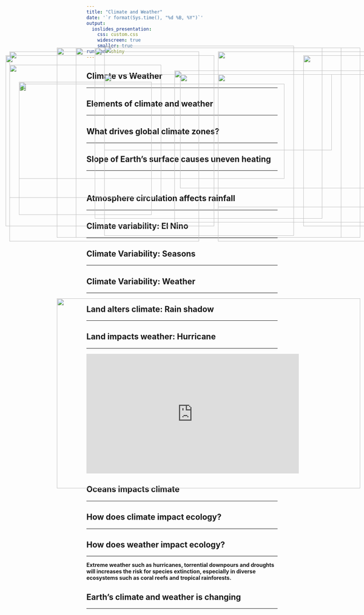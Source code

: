```yaml
---
title: "Climate and Weather"
date: '`r format(Sys.time(), "%d %B, %Y")`'
output: 
  ioslides_presentation:
    css: custom.css
    widescreen: true
    smaller: true
runtime: shiny
---
```


## Climate vs Weather
<hr>

<IMG STYLE="position:absolute; TOP:250px; LEFT:275px; WIDTH:600px; HEIGHT:200px" SRC="images/trumpcold.jpg">

## Elements of climate and weather
<hr>

<IMG STYLE="position:absolute; TOP:225px; LEFT:25px; WIDTH:400px; HEIGHT:350px" SRC="images/elements.png">

<IMG STYLE="position:absolute; TOP:250px; LEFT:475px; WIDTH:600px; HEIGHT:300px" SRC="images/earth_energy.jpg">

## What drives global climate zones?
<hr>

<IMG STYLE="position:absolute; TOP:180px; LEFT:200px; WIDTH:700px; HEIGHT:500px" SRC="images/climate-world.gif">

## Slope of Earth's surface causes uneven heating
<hr>
<br />

<IMG STYLE="position:absolute; TOP:175px; LEFT:275px; WIDTH:500px; HEIGHT:500px" SRC="images/uneven_heating.gif">

## Atmosphere circulation affects rainfall
<hr>

<IMG STYLE="position:absolute; TOP:190px; LEFT:25px; WIDTH:500px; HEIGHT:500px" SRC="images/hadley.jpg">

<IMG STYLE="position:absolute; TOP:190px; LEFT:575px; WIDTH:500px; HEIGHT:500px" SRC="images/hadley2.jpg">

## Climate variability: El Nino
<hr>

<IMG STYLE="position:absolute; TOP:200px; LEFT:15px; WIDTH:550px; HEIGHT:450px" SRC="images/elnino.jpg">

<IMG STYLE="position:absolute; TOP:250px; LEFT:575px; WIDTH:450px; HEIGHT:350px" SRC="images/elnino2.png">

<!-- ## Climate variability: Long time scales -->
<!-- <hr> -->

<!-- <IMG STYLE="position:absolute; TOP:250px; LEFT:200px; WIDTH:700px; HEIGHT:350px" SRC="images/ice_ages.jpg"> -->

## Climate Variability: Seasons
<hr>

<IMG STYLE="position:absolute; TOP:275px; LEFT:50px; WIDTH:700px; HEIGHT:250px" SRC="images/seasons.jpg">

<IMG STYLE="position:absolute; TOP:200px; LEFT:800px; WIDTH:225px; HEIGHT:450px" SRC="images/seasons2.jpg">

## Climate Variability: Weather
<hr>

<IMG STYLE="position:absolute; TOP:200x; LEFT:150px; WIDTH:800px; HEIGHT:500px" SRC="images/usa_weather.jpg">

## Land alters climate: Rain shadow
<hr>

<IMG STYLE="position:absolute; TOP:180px; LEFT:250px; WIDTH:600px; HEIGHT:450px" SRC="images/rainshadow.jpg">

## Land impacts weather: Hurricane
<hr>

<iframe width="560" height="315" src="https://www.youtube.com/embed/h1eRp0EGOmE" frameborder="0" allow="autoplay; encrypted-media" allowfullscreen></iframe>

## Oceans impacts climate
<hr>

<IMG STYLE="position:absolute; TOP:180px; LEFT:200px; WIDTH:700px; HEIGHT:500px" SRC="images/atlantic_currents.jpg">

<!-- ## Vegetation effects on climate -->
<!-- <hr> -->
<!-- https://www.youtube.com/watch?v=Y3OWgb0Bv-A -->

<!-- <IMG STYLE="position:absolute; TOP:225px; LEFT:125px; WIDTH:500px; HEIGHT:400px" SRC="images/cloudforest.jpg"> -->

<!-- <IMG STYLE="position:absolute; TOP:225px; LEFT:525px; WIDTH:500px; HEIGHT:400px" SRC="images/trees_rain.jpg"> -->

## How does climate impact ecology?
<hr>

<IMG STYLE="position:absolute; TOP:180px; LEFT:150px; WIDTH:800px; HEIGHT:500px" SRC="images/climate_ecology.png">

## How does weather impact ecology?
<hr>

<div class="centered">
<strong>Extreme weather such as hurricanes, torrential downpours and droughts will increases the risk for species extinction, especially in diverse ecosystems such as coral reefs and tropical rainforests.</strong>
</div>

<IMG STYLE="position:absolute; TOP:270px; LEFT:50px; WIDTH:350px; HEIGHT:350px" SRC="images/hurricanes.jpg">

<IMG STYLE="position:absolute; TOP:240px; LEFT:460px; WIDTH:600px; HEIGHT:400px" SRC="images/irma.jpg">

## Earth's climate and weather is changing
<hr>
<br />

<IMG STYLE="position:absolute; TOP:180px; LEFT:200px; WIDTH:700px; HEIGHT:500px" SRC="images/humans_climate.png">

<!-- ## Atmosphere: Rotation → Corilis effect -->
<!-- <hr> -->

<!-- <iframe width="560" height="315" src="https://www.youtube.com/embed/i2mec3vgeaI?start=6" frameborder="0" allow="autoplay; encrypted-media" allowfullscreen></iframe> -->

<!-- ## Global Precipitation -->
<!-- <hr> -->

<!-- <iframe width="560" height="315" src="https://www.youtube.com/embed/c2-iquZziPU?rel=0&amp;start=52" frameborder="0" allow="autoplay; encrypted-media" allowfullscreen></iframe> -->

